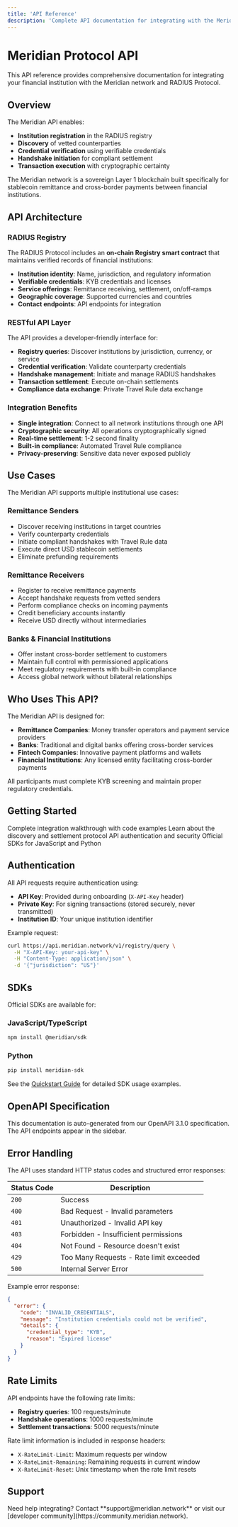 ```yaml
---
title: 'API Reference'
description: 'Complete API documentation for integrating with the Meridian Protocol'
---
```


# Meridian Protocol API

This API reference provides comprehensive documentation for integrating your financial institution with the Meridian network and RADIUS Protocol.

## Overview

The Meridian API enables:
- **Institution registration** in the RADIUS registry
- **Discovery** of vetted counterparties
- **Credential verification** using verifiable credentials
- **Handshake initiation** for compliant settlement
- **Transaction execution** with cryptographic certainty

The Meridian network is a sovereign Layer 1 blockchain built specifically for stablecoin remittance and cross-border payments between financial institutions.

## API Architecture

### RADIUS Registry

The RADIUS Protocol includes an **on-chain Registry smart contract** that maintains verified records of financial institutions:

- **Institution identity**: Name, jurisdiction, and regulatory information
- **Verifiable credentials**: KYB credentials and licenses
- **Service offerings**: Remittance receiving, settlement, on/off-ramps
- **Geographic coverage**: Supported currencies and countries
- **Contact endpoints**: API endpoints for integration

### RESTful API Layer

The API provides a developer-friendly interface for:

- **Registry queries**: Discover institutions by jurisdiction, currency, or service
- **Credential verification**: Validate counterparty credentials
- **Handshake management**: Initiate and manage RADIUS handshakes
- **Transaction settlement**: Execute on-chain settlements
- **Compliance data exchange**: Private Travel Rule data exchange

### Integration Benefits

- **Single integration**: Connect to all network institutions through one API
- **Cryptographic security**: All operations cryptographically signed
- **Real-time settlement**: 1-2 second finality
- **Built-in compliance**: Automated Travel Rule compliance
- **Privacy-preserving**: Sensitive data never exposed publicly

## Use Cases

The Meridian API supports multiple institutional use cases:

### Remittance Senders
- Discover receiving institutions in target countries
- Verify counterparty credentials
- Initiate compliant handshakes with Travel Rule data
- Execute direct USD stablecoin settlements
- Eliminate prefunding requirements

### Remittance Receivers
- Register to receive remittance payments
- Accept handshake requests from vetted senders
- Perform compliance checks on incoming payments
- Credit beneficiary accounts instantly
- Receive USD directly without intermediaries

### Banks & Financial Institutions
- Offer instant cross-border settlement to customers
- Maintain full control with permissioned applications
- Meet regulatory requirements with built-in compliance
- Access global network without bilateral relationships

## Who Uses This API?

The Meridian API is designed for:

- **Remittance Companies**: Money transfer operators and payment service providers
- **Banks**: Traditional and digital banks offering cross-border services
- **Fintech Companies**: Innovative payment platforms and wallets
- **Financial Institutions**: Any licensed entity facilitating cross-border payments

All participants must complete KYB screening and maintain proper regulatory credentials.

## Getting Started

<CardGroup cols={2}>
  <Card title="Quickstart Guide" icon="rocket" href="/quickstart">
    Complete integration walkthrough with code examples
  </Card>
  <Card title="RADIUS Protocol" icon="circle-nodes" href="/radius-protocol">
    Learn about the discovery and settlement protocol
  </Card>
  <Card title="Authentication" icon="key" href="#authentication">
    API authentication and security
  </Card>
  <Card title="SDKs" icon="code" href="#sdks">
    Official SDKs for JavaScript and Python
  </Card>
</CardGroup>

## Authentication

All API requests require authentication using:
- **API Key**: Provided during onboarding (`X-API-Key` header)
- **Private Key**: For signing transactions (stored securely, never transmitted)
- **Institution ID**: Your unique institution identifier

Example request:
```bash
curl https://api.meridian.network/v1/registry/query \
  -H "X-API-Key: your-api-key" \
  -H "Content-Type: application/json" \
  -d '{"jurisdiction": "US"}'
```

## SDKs

Official SDKs are available for:

### JavaScript/TypeScript
```bash
npm install @meridian/sdk
```

### Python
```bash
pip install meridian-sdk
```

See the [Quickstart Guide](/quickstart) for detailed SDK usage examples.

## OpenAPI Specification

This documentation is auto-generated from our OpenAPI 3.1.0 specification. The API endpoints appear in the sidebar.

## Error Handling

The API uses standard HTTP status codes and structured error responses:

| Status Code | Description |
|------------|-------------|
| `200` | Success |
| `400` | Bad Request - Invalid parameters |
| `401` | Unauthorized - Invalid API key |
| `403` | Forbidden - Insufficient permissions |
| `404` | Not Found - Resource doesn't exist |
| `429` | Too Many Requests - Rate limit exceeded |
| `500` | Internal Server Error |

Example error response:
```json
{
  "error": {
    "code": "INVALID_CREDENTIALS",
    "message": "Institution credentials could not be verified",
    "details": {
      "credential_type": "KYB",
      "reason": "Expired license"
    }
  }
}
```

## Rate Limits

API endpoints have the following rate limits:
- **Registry queries**: 100 requests/minute
- **Handshake operations**: 1000 requests/minute
- **Settlement transactions**: 5000 requests/minute

Rate limit information is included in response headers:
- `X-RateLimit-Limit`: Maximum requests per window
- `X-RateLimit-Remaining`: Remaining requests in current window
- `X-RateLimit-Reset`: Unix timestamp when the rate limit resets

## Support

<Note>
Need help integrating? Contact **support@meridian.network** or visit our [developer community](https://community.meridian.network).
</Note>
